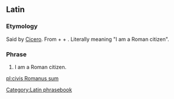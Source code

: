 ==Latin==
{{wikipedia}}

===Etymology===
Said by [[w:en:Cicero|Cicero]]. From {{term|civis|cīvis|a citizen|lang=la}} + {{term|romanus|rōmānus|Roman|lang=la}} + {{term|sum||I am|lang=la}}. Literally meaning "I am a Roman citizen".

===Phrase===
{{head|la|phrase|head=[[civis#Latin|cīvis]] [[romanus#Latin|rōmānus]] [[sum#Latin|sum]]}}

# I am a Roman citizen.

[[Category:Latin phrasebook]]

[[pl:civis Romanus sum]]